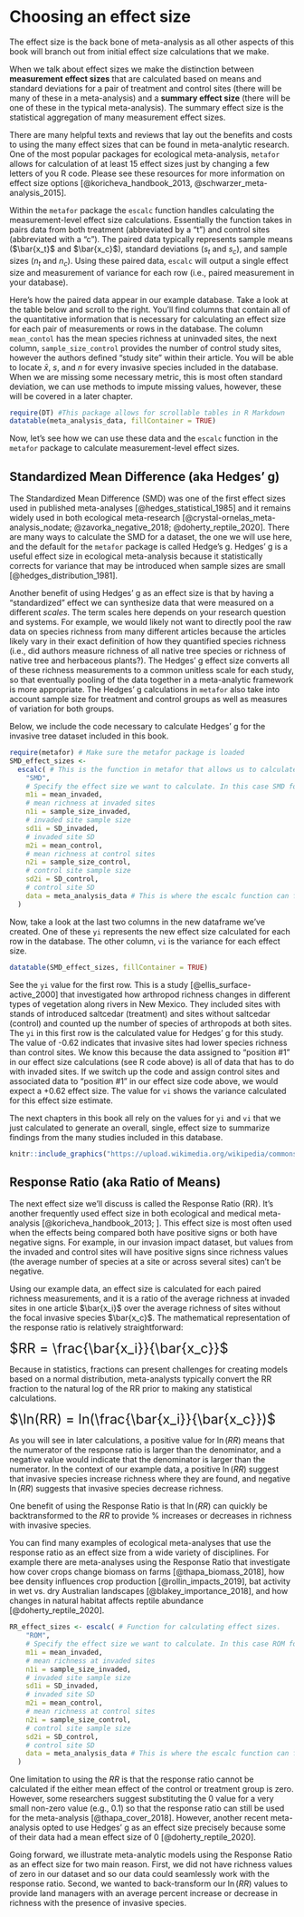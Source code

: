 # Choosing an effect size

The effect size is the back bone of meta-analysis as all other aspects of this book will branch out from initial effect size calculations that we make. 

When we talk about effect sizes we make the distinction between **measurement effect sizes** that are calculated based on means and standard deviations for a pair of treatment and control sites (there will be many of these in a meta-analysis) and a **summary effect size** (there will be one of these in the typical meta-analysis).  The summary effect size is the statistical aggregation of many measurement effect sizes.

There are many helpful texts and reviews that lay out the benefits and costs to using the many effect sizes that can be found in meta-analytic research.  One of the most popular packages for ecological meta-analysis, `metafor` allows for calculation of at least 15 effect sizes just by changing a few letters of you R code.  Please see these resources for more information on effect size options [@koricheva_handbook_2013, @schwarzer_meta-analysis_2015]. 

Within the `metafor` package the `escalc` function handles calculating the measurement-level effect size calculations. Essentially the function takes in pairs data from both treatment (abbreviated by a "t") and control sites (abbreviated with a "c"). The paired data typically represents sample means ($\bar{x_t}$ and $\bar{x_c}$), standard deviations ($s_t$ and $s_c$), and sample sizes ($n_t$ and $n_c$). Using these paired data, `escalc` will output a single effect size and measurement of variance for each row (i.e., paired measurement in your database).  

Here's how the paired data appear in our example database. Take a look at the table below and scroll to the right. You'll find columns that contain all of the quantitative information that is necessary for calculating an effect size for each pair of measurements or rows in the database. The column `mean_contol` has the mean species richness at uninvaded sites, the next column, `sample_size_control` provides the number of control study sites, however the authors defined "study site" within their article. You will be able to locate $\bar{x}$, $s$, and $n$ for every invasive species included in the database.  When we are missing some necessary metric, this is most often standard deviation, we can use methods to impute missing values, however, these will be covered in a later chapter.  

```r
require(DT) #This package allows for scrollable tables in R Markdown
datatable(meta_analysis_data, fillContainer = TRUE)
```

Now, let's see how we can use these data and the `escalc` function in the `metafor` package to calculate measurement-level effect sizes.  

## Standardized Mean Difference (aka Hedges' g)  

The Standardized Mean Difference (SMD) was one of the first effect sizes used in published meta-analyses [@hedges_statistical_1985] and it remains widely used in both ecological meta-research [@crystal-ornelas_meta-analysis_nodate; @zavorka_negative_2018; @doherty_reptile_2020]. There are many ways to calculate the SMD for a dataset, the one we will use here, and the default for the `metafor` package is called Hedge's g. Hedges' g is a useful effect size in ecological meta-analysis because it statistically corrects for variance that may be introduced when sample sizes are small [@hedges_distribution_1981].  

Another benefit of using Hedges' g as an effect size is that by having a "standardized" effect we can synthesize data that were measured on a different *scales*. The term scales here depends on your research question and systems. For example, we would likely not want to directly pool the raw data on species richness from many different articles because the articles likely vary in their exact definition of how they quantified species richness (i.e., did authors measure richness of all native tree species or richness of native tree and herbaceous plants?). The Hedges' g effect size converts all of these richness measurements to a common unitless scale for each study, so that eventually pooling of the data together in a meta-analytic framework is more appropriate. The Hedges' g calculations in `metafor` also take into account sample size for treatment and control groups as well as measures of variation for both groups.  

Below, we include the code necessary to calculate Hedges' g  for the invasive tree dataset included in this book.  

```r
require(metafor) # Make sure the metafor package is loaded
SMD_effect_sizes <-
  escalc( # This is the function in metafor that allows us to calculate an effect size for each row in a database
    "SMD",
    # Specify the effect size we want to calculate. In this case SMD for Standardized mean difference
    m1i = mean_invaded,
    # mean richness at invaded sites
    n1i = sample_size_invaded,
    # invaded site sample size
    sd1i = SD_invaded,
    # invaded site SD
    m2i = mean_control,
    # mean richness at control sites
    n2i = sample_size_control,
    # control site sample size
    sd2i = SD_control,
    # control site SD
    data = meta_analysis_data # This is where the escalc function can find all the data for our meta-analysis
  )
```


Now, take a look at the last two columns in the new dataframe we've created. One of these `yi` represents the new effect size calculated for each row in the database.  The other column, `vi` is the variance for each effect size.  

```r
datatable(SMD_effect_sizes, fillContainer = TRUE)
```
  
See the `yi` value for the first row. This is a study [@ellis_surface-active_2000] that investigated how arthropod richness changes in different types of vegetation along rivers in New Mexico. They included sites with stands of introduced saltcedar (treatment) and sites without saltcedar (control) and counted up the number of species of arthropods at both sites.  The `yi` in this first row is the calculated value for Hedges' g for this study.  The value of -0.62 indicates that invasive sites had lower species richness than control sites.  We know this because the data assigned to "position #1" in our effect size calculations (see R code above) is all of data that has to do with invaded sites.  If we switch up the code and assign control sites and associated data to "position #1" in our effect size code above, we would expect a +0.62 effect size. The value for `vi` shows the variance calculated for this effect size estimate.  

The next chapters in this book all rely on the values for `yi` and `vi` that we just calculated to generate an overall, single, effect size to summarize findings from the many studies included in this database.  

```r
knitr::include_graphics("https://upload.wikimedia.org/wikipedia/commons/4/44/Tamarix_gallica_bloemen.jpg")
```

## Response Ratio (aka Ratio of Means)  

The next effect size we'll discuss is called the Response Ratio (RR). It's another frequently used effect size in both ecological and medical meta-analysis [@koricheva_handbook_2013; ]. This effect size is most often used when the effects being compared both have positive signs or both have negative signs. For example, in our invasion impact dataset, but values from the invaded and control sites will have positive signs since richness values (the average number of species at a site or across several sites) can't be negative. 

Using our example data, an effect size is calculated for each paired richness measurements, and it is a ratio of the average richness at invaded sites in one article $\bar{x_i}$ over the average richness of sites without the focal invasive species $\bar{x_c}$. The mathematical representation of the response ratio is relatively straightforward:

<font size="5"> $RR = \frac{\bar{x_i}}{\bar{x_c}}$ </font>  

Because in statistics, fractions can present challenges for creating models based on a normal distribution, meta-analysts typically convert the RR fraction to the natural log of the RR prior to making any statistical calculations.

<font size="5"> $\ln(RR) = ln(\frac{\bar{x_i}}{\bar{x_c}})$ </font>  

As you will see in later calculations, a positive value for $\ln(RR)$ means that the numerator of the response ratio is larger than the denominator, and a negative value would indicate that the denominator is larger than the numerator. In the context of our example data, a positive $\ln(RR)$ suggest that invasive species increase richness where they are found, and negative $\ln(RR)$ suggests that invasive species decrease richness.  

One benefit of using the Response Ratio is that $\ln(RR)$ can quickly be backtransformed to the $RR$ to provide % increases or decreases in richness with invasive species.

You can find many examples of ecological meta-analyses that use the response ratio as an effect size from a wide variety of disciplines. For example there are meta-analyses using the Response Ratio that investigate how cover crops change biomass on farms [@thapa_biomass_2018], how bee density influences crop production [@rollin_impacts_2019], bat activity in wet vs. dry Australian landscapes [@blakey_importance_2018], and how changes in natural habitat affects reptile abundance [@doherty_reptile_2020].

```r
RR_effect_sizes <- escalc( # Function for calculating effect sizes.
    "ROM",
    # Specify the effect size we want to calculate. In this case ROM for the Ratio of Means or Response Ratio
    m1i = mean_invaded,
    # mean richness at invaded sites
    n1i = sample_size_invaded,
    # invaded site sample size
    sd1i = SD_invaded,
    # invaded site SD
    m2i = mean_control,
    # mean richness at control sites
    n2i = sample_size_control,
    # control site sample size
    sd2i = SD_control,
    # control site SD
    data = meta_analysis_data # This is where the escalc function can find all the data for our meta-analysis
  )
```

One limitation to using the $RR$ is that the response ratio cannot be calculated if the either mean effect of the control or treatment group is zero. However, some researchers suggest substituting the 0 value for a very small non-zero value (e.g., 0.1) so that the response ratio can still be used for the meta-analysis [@thapa_cover_2018]. However, another recent meta-analysis opted to use Hedges' g as an effect size precisely because some of their data had a mean effect size of 0 [@doherty_reptile_2020].  

Going forward, we illustrate meta-analytic models using the Response Ratio as an effect size for two main reason. First, we did not have richness values of zero in our dataset and so our data could seamlessly work with the response ratio. Second, we wanted to back-transform our $\ln(RR)$ values to provide land managers with an average percent increase or decrease in richness with the presence of invasive species.

